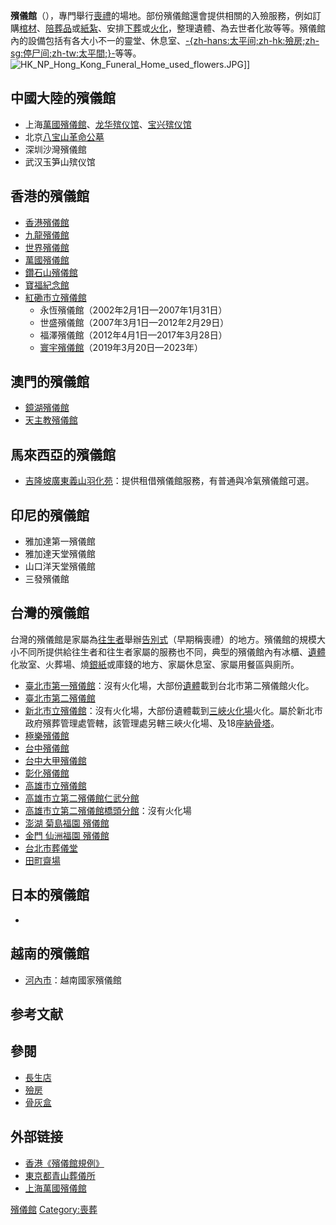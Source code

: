 {{unreferenced|time=2017-10-21T06:16:39+00:00}}
'''殯儀館'''（{{lang|en|funeral home、funeral parlor、mortuary}}），專門舉行[[喪禮|喪禮]]的場地。部份殯儀館還會提供相關的入殮服務，例如訂購[[棺材|棺材]]、[[陪葬品|陪葬品]]或[[紙紮|紙紮]]、安排[[土葬|下葬]]或[[火葬|火化]]，整理遺體、為去世者化妝等等。殯儀館內的設備包括有各大小不一的靈堂、休息室、[[殮房|-{zh-hans:太平间;zh-hk:殮房;zh-sg:停尸间;zh-tw:太平間;}-]]等等。
[[File:HK_NP_Hong_Kong_Funeral_Home_used_flowers.JPG|thumb]]]]

== 中國大陸的殯儀館 ==
*上海[[萬國殯儀館_(上海)|萬國殯儀館]]、[[龙华殡仪馆|龙华殡仪馆]]、[[宝兴殡仪馆|宝兴殡仪馆]]
*北京[[八宝山革命公墓|八宝山革命公墓]]
*深圳沙灣殯儀館
*武汉玉笋山殡仪馆

== 香港的殯儀館 ==
{{Main|香港殯儀}}
*[[香港殯儀館|香港殯儀館]] 
*[[九龍殯儀館|九龍殯儀館]]
*[[世界殯儀館|世界殯儀館]]
*[[萬國殯儀館|萬國殯儀館]]
*[[鑽石山殯儀館|鑽石山殯儀館]]
*[[寶福紀念館|寶福紀念館]]
*[[紅磡市立殯儀館|紅磡市立殯儀館]]
**永恆殯儀館（2002年2月1日—2007年1月31日）
**世盛殯儀館（2007年3月1日—2012年2月29日）
**福澤殯儀館（2012年4月1日—2017年3月28日）
**[[寰宇殯儀館|寰宇殯儀館]]（2019年3月20日—2023年）

==澳門的殯儀館==
*[[鏡湖殯儀館|鏡湖殯儀館]]
*[[天主教殯儀館|天主教殯儀館]]

==馬來西亞的殯儀館==
*[[吉隆坡廣東義山羽化苑|吉隆坡廣東義山羽化苑]]：提供租借殯儀館服務，有普通與冷氣殯儀館可選。

== 印尼的殯儀館 ==
*雅加達第一殯儀館
*雅加達天堂殯儀館
*山口洋天堂殯儀館
*三發殯儀館

== 台灣的殯儀館 ==
台灣的殯儀館是家屬為[[往生者|往生者]]舉辦[[告別式|告別式]]（早期稱喪禮）的地方。殯儀館的規模大小不同所提供給往生者和往生者家屬的服務也不同，典型的殯儀館內有冰櫃、[[遺體|遺體]]化妝室、火葬場、燒[[銀紙|銀紙]]或庫錢的地方、家屬休息室、家屬用餐區與廁所。

*[[臺北市第一殯儀館|臺北市第一殯儀館]]：沒有火化場，大部份[[遺體|遺體]]載到台北市第二殯儀館火化。
*[[臺北市第二殯儀館|臺北市第二殯儀館]]
*[[新北市立殯儀館|新北市立殯儀館]]：沒有火化場，大部份遺體載到[[三峽火化場|三峽火化場]]火化。屬於新北市政府殯葬管理處管轄，該管理處另轄三峽火化場、及18座[[納骨塔|納骨塔]]。
*[[極樂殯儀館|極樂殯儀館]]
*[[台中殯儀館|台中殯儀館]]
*[[台中大甲殯儀館|台中大甲殯儀館]]
*[[彰化殯儀館|彰化殯儀館]]
*[[高雄市立殯儀館|高雄市立殯儀館]]
*[[高雄市立第二殯儀館仁武分館|高雄市立第二殯儀館仁武分館]]
*[[高雄市立第二殯儀館橋頭分館|高雄市立第二殯儀館橋頭分館]]：沒有火化場
*[[澎湖_菊島福園_殯儀館|澎湖 菊島福園 殯儀館]]
*[[金門_仙洲福園_殯儀館|金門 仙洲福園 殯儀館]]
*[[台北市葬儀堂|台北市葬儀堂]]
*[[田町齋場|田町齋場]]

== 日本的殯儀館 ==
*{{link-ja|青山葬儀所|青山葬儀所}}

== 越南的殯儀館 ==
*[[河內市|河內市]]：越南國家殯儀館

== 参考文献 ==
{{Reflist}}

==參閱==
*[[長生店|長生店]]
*[[殮房|殮房]]
*[[骨灰盒|骨灰盒]]

== 外部链接 ==
* [https://www.elegislation.gov.hk/hk/cap132AD!zh-Hant-hk 香港《殯儀館規例》] {{Wayback|url=https://www.elegislation.gov.hk/hk/cap132AD!zh-Hant-hk |date=20211113202146 }}
* [http://www.aoyamasougisho.jp/ 東京都青山葬儀所] {{Wayback|url=http://www.aoyamasougisho.jp/ |date=20210121074900 }}
* [http://www.google.com.hk/search?hl=zh-TW&q=%22%E4%B8%8A%E6%B5%B7%E8%90%AC%E5%9C%8B%E6%AE%AF%E5%84%80%E9%A4%A8%22&btnG=%E6%90%9C%E5%B0%8B&meta= 上海萬國殯儀館]

[[Category:殯儀館|]]
[[Category:喪葬|Category:喪葬]]